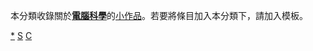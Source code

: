 {{Catnav|頁面分類|计算机科学|計算機小作品}}
{{Catnav|頁面分類|電腦科學}}
{{Catnav|頁面分類|科技|计算机技术}}
{{hiddencat}}
{{WPSS-cat}}
本分類收錄關於'''[[電腦科學|電腦科學]]'''的[[Wikipedia:小作品|小作品]]。若要將條目加入本分類下，請加入'''{{tl|Compsci-stub}}'''模板。
<center>{{CatAZ}}</center>

[[category:電腦科學|*]]
[[category:電腦小作品|S]]
[[category:科學小作品|C]]